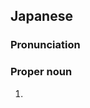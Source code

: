 ==Japanese==
{{ja-kanjitab|く|さか|yomi=j}}

===Pronunciation===
{{ja-pron|yomi=j|くさか}}

===Proper noun===
{{ja-pos|proper|くさか}}

# {{surname|lang=ja|sort=くさか}}